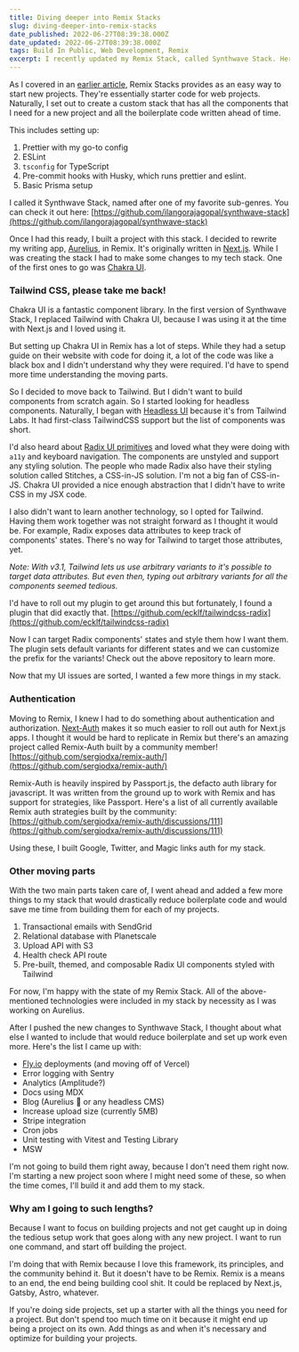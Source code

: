 ```yaml
---
title: Diving deeper into Remix Stacks
slug: diving-deeper-into-remix-stacks
date_published: 2022-06-27T08:39:38.000Z
date_updated: 2022-06-27T08:39:38.000Z
tags: Build In Public, Web Development, Remix
excerpt: I recently updated my Remix Stack, called Synthwave Stack. Here are some of the choices I made and why I made them.
---
```


As I covered in an [earlier article](__GHOST_URL__/exploring-remix-stacks/), Remix Stacks provides as an easy way to start new projects. They're essentially starter code for web projects. Naturally, I set out to create a custom stack that has all the components that I need for a new project and all the boilerplate code written ahead of time.

This includes setting up:

1. Prettier with my go-to config
2. ESLint
3. `tsconfig` for TypeScript
4. Pre-commit hooks with Husky, which runs prettier and eslint.
5. Basic Prisma setup

I called it Synthwave Stack, named after one of my favorite sub-genres. You can check it out here:
[https://github.com/ilangorajagopal/synthwave-stack](https://github.com/ilangorajagopal/synthwave-stack)

Once I had this ready, I built a project with this stack. I decided to rewrite my writing app, [Aurelius](https://aurelius.ink), in Remix. It's originally written in [Next.js](https://nextjs.org/). While I was creating the stack I had to make some changes to my tech stack. One of the first ones to go was [Chakra UI](https://chakra-ui.com/).

### Tailwind CSS, please take me back!

Chakra UI is a fantastic component library. In the first version of Synthwave Stack, I replaced Tailwind with Chakra UI, because I was using it at the time with Next.js and I loved using it.

But setting up Chakra UI in Remix has a lot of steps. While they had a setup guide on their website with code for doing it, a lot of the code was like a black box and I didn't understand why they were required. I'd have to spend more time understanding the moving parts.

So I decided to move back to Tailwind. But I didn't want to build components from scratch again. So I started looking for headless components. Naturally, I began with [Headless UI](https://headlessui.dev/) because it's from Tailwind Labs. It had first-class TailwindCSS support but the list of components was short.

I'd also heard about [Radix UI primitives](https://www.radix-ui.com/) and loved what they were doing with `a11y` and keyboard navigation. The components are unstyled and support any styling solution. The people who made Radix also have their styling solution called Stitches, a CSS-in-JS solution. I'm not a big fan of CSS-in-JS. Chakra UI provided a nice enough abstraction that I didn't have to write CSS in my JSX code.

I also didn't want to learn another technology, so I opted for Tailwind. Having them work together was not straight forward as I thought it would be. For example, Radix exposes data attributes to keep track of components' states. There's no way for Tailwind to target those attributes, yet.

_Note: With v3.1, Tailwind lets us use arbitrary variants to it's possible to target data attributes. But even then, typing out arbitrary variants for all the components seemed tedious._

I'd have to roll out my plugin to get around this but fortunately, I found a plugin that did exactly that.
[https://github.com/ecklf/tailwindcss-radix](https://github.com/ecklf/tailwindcss-radix)

Now I can target Radix components' states and style them how I want them. The plugin sets default variants for different states and we can customize the prefix for the variants! Check out the above repository to learn more.

Now that my UI issues are sorted, I wanted a few more things in my stack.

### Authentication

Moving to Remix, I knew I had to do something about authentication and authorization. [Next-Auth](https://next-auth.js.org/) makes it so much easier to roll out auth for Next.js apps. I thought it would be hard to replicate in Remix but there's an amazing project called Remix-Auth built by a community member!
[https://github.com/sergiodxa/remix-auth/](https://github.com/sergiodxa/remix-auth/)

Remix-Auth is heavily inspired by Passport.js, the defacto auth library for javascript. It was written from the ground up to work with Remix and has support for strategies, like Passport. Here's a list of all currently available Remix auth strategies built by the community:
[https://github.com/sergiodxa/remix-auth/discussions/111](https://github.com/sergiodxa/remix-auth/discussions/111)

Using these, I built Google, Twitter, and Magic links auth for my stack.

### Other moving parts

With the two main parts taken care of, I went ahead and added a few more things to my stack that would drastically reduce boilerplate code and would save me time from building them for each of my projects.

1. Transactional emails with SendGrid
2. Relational database with Planetscale
3. Upload API with S3
4. Health check API route
5. Pre-built, themed, and composable Radix UI components styled with Tailwind

For now, I'm happy with the state of my Remix Stack. All of the above-mentioned technologies were included in my stack by necessity as I was working on Aurelius.

After I pushed the new changes to Synthwave Stack, I thought about what else I wanted to include that would reduce boilerplate and set up work even more. Here's the list I came up with:

-   [Fly.io](http://Fly.io) deployments (and moving off of Vercel)
-   Error logging with Sentry
-   Analytics (Amplitude?)
-   Docs using MDX
-   Blog (Aurelius 👀 or any headless CMS)
-   Increase upload size (currently 5MB)
-   Stripe integration
-   Cron jobs
-   Unit testing with Vitest and Testing Library
-   MSW

I'm not going to build them right away, because I don't need them right now. I'm starting a new project soon where I might need some of these, so when the time comes, I'll build it and add them to my stack.

### Why am I going to such lengths?

Because I want to focus on building projects and not get caught up in doing the tedious setup work that goes along with any new project. I want to run one command, and start off building the project.

I'm doing that with Remix because I love this framework, its principles, and the community behind it. But it doesn't have to be Remix. Remix is a means to an end, the end being building cool shit. It could be replaced by Next.js, Gatsby, Astro, whatever.

If you're doing side projects, set up a starter with all the things you need for a project. But don't spend too much time on it because it might end up being a project on its own. Add things as and when it's necessary and optimize for building your projects.
